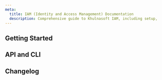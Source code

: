 ```yaml
---
meta:
  title: IAM (Identity and Access Management) Documentation
  description: Comprehensive guide to Khulnasoft IAM, including setup, management, and best practices for secure access control.
---
```


<ProductHeader
   productName="IAM"
   productLogo="iam"
   description="Identity and Access Management helps you to securely share access to your Khulnasoft Organization and resources using highly customizable policies and rules."
   url="/identity-and-access-management/iam/quickstart/"
   label="IAM Quickstart"
/>

## Getting Started

<Grid>
    <SummaryCard
        title="Quickstart"
        icon="rocket"
        description="Learn how to create applications, invite users to your Organization, and more, in a few steps."
        label="View Quickstart"
        url="/identity-and-access-management/iam/quickstart/"
    />
    <SummaryCard
        title="Concepts"
        icon="info"
        description="Core concepts that give you a better understanding of IAM."
        label="View Concepts"
        url="/identity-and-access-management/iam/concepts/"
    />
    <SummaryCard
        title="How-Tos"
        icon="help-circle-outline"
        description="Learn how to use IAM via the Khulnasoft console."
        label="View How-Tos"
        url="/identity-and-access-management/iam/how-to/"
    />
    <SummaryCard
        title="Additional Content"
        icon="book-open-outline"
        description="Check out in-depth information about IAM."
        label="View Additional Content"
        url="/identity-and-access-management/iam/reference-content/"
    />
</Grid>


## API and CLI

<Grid>
    <DefaultCard
        title="Managing projects using Khulnasoft APIs"
        url="/identity-and-access-management/iam/api-cli/managing-projects/"
        label="Read more"
    />
    <DefaultCard
        title="Using IAM API keys with Object Storage"
        url="/identity-and-access-management/iam/api-cli/using-api-key-object-storage/"
        label="Read more"
    />
</Grid>

<ClickableBanner
    productLogo="cli"
    title="IAM API"
    description="Manage access to your resources and Organization with IAM using the Khulnasoft API."
    url="https://www.khulnasoft.com/en/developers/api/iam/"
    label="Go to IAM API"
/>

## Changelog

<ChangelogList
    productName="iam"
    numberOfChanges={3}
/>